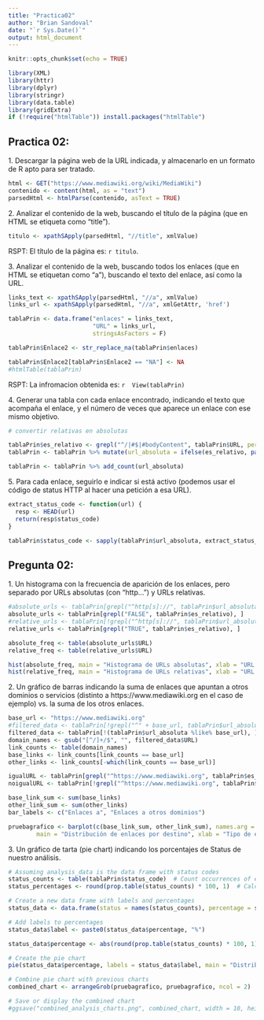 ```yaml
---
title: "Practica02"
author: "Brian Sandoval"
date: "`r Sys.Date()`"
output: html_document
---
```


```r
knitr::opts_chunk$set(echo = TRUE)
```

```r
library(XML)
library(httr)
library(dplyr)
library(stringr)
library(data.table)
library(gridExtra)
if (!require("htmlTable")) install.packages("htmlTable")
```


## Practica 02:

1\. Descargar la página web de la URL indicada, y almacenarlo en un formato de R apto para ser tratado.

```r
html <- GET("https://www.mediawiki.org/wiki/MediaWiki")
contenido <- content(html, as = "text")
parsedHtml <- htmlParse(contenido, asText = TRUE)
```

2\. Analizar el contenido de la web, buscando el título de la página (que en HTML se etiqueta como “title”).


```r
titulo <- xpathSApply(parsedHtml, "//title", xmlValue)
```

RSPT: El título de la página es: `r titulo`.

3\. Analizar el contenido de la web, buscando todos los enlaces (que en HTML se etiquetan como “a”), buscando el texto del enlace, así como la URL.

```r
links_text <- xpathSApply(parsedHtml, "//a", xmlValue)
links_url <- xpathSApply(parsedHtml, "//a", xmlGetAttr, 'href')

tablaPrin <- data.frame("enlaces" = links_text, 
                        "URL" = links_url,
                        stringsAsFactors = F)

tablaPrin$Enlace2 <- str_replace_na(tablaPrin$enlaces)

tablaPrin$Enlace2[tablaPrin$Enlace2 == "NA"] <- NA 
#htmlTable(tablaPrin)
```

RSPT: La infromacion obtenida es: `r 
View(tablaPrin)`

4\. Generar una tabla con cada enlace encontrado, indicando el texto que acompaña el enlace, y el número de veces que aparece un enlace con ese mismo objetivo.

```r
# convertir relativas en absolutas

tablaPrin$es_relativo <- grepl("^/|#$|#bodyContent", tablaPrin$URL, perl = T)
tablaPrin <- tablaPrin %>% mutate(url_absoluta = ifelse(es_relativo, paste("https://www.mediawiki.org", URL, sep = ""), URL))

tablaPrin <- tablaPrin %>% add_count(url_absoluta)
```

5\. Para cada enlace, seguirlo e indicar si está activo (podemos usar el código de status HTTP al hacer una petición a esa URL).

```r

extract_status_code <- function(url) {
  resp <- HEAD(url)
  return(resp$status_code)
}

tablaPrin$status_code <- sapply(tablaPrin$url_absoluta, extract_status_code)
```

## Pregunta 02:

1\. Un histograma con la frecuencia de aparición de los enlaces, pero separado por URLs absolutas (con “http...”) y URLs relativas.

```r
#absolute_urls <- tablaPrin[grepl("^http[s]://", tablaPrin$url_absoluta), ]
absolute_urls <- tablaPrin[grepl("FALSE", tablaPrin$es_relativo), ]
#relative_urls <- tablaPrin[!grepl("^http[s]://", tablaPrin$url_absoluta), ]
relative_urls <- tablaPrin[grepl("TRUE", tablaPrin$es_relativo), ]

absolute_freq <- table(absolute_urls$URL)
relative_freq <- table(relative_urls$URL)

hist(absolute_freq, main = "Histograma de URLs absolutas", xlab = "URL absoluta", ylab = "Frecuencia")
hist(relative_freq, main = "Histograma de URLs relativas", xlab = "URL relativa", ylab = "Frecuencia")
```

2\. Un gráfico de barras indicando la suma de enlaces que apuntan a otros dominios o servicios (distinto a https://www.mediawiki.org en el caso de ejemplo) vs. la suma de los otros enlaces.

```r
base_url <- "https://www.mediawiki.org"
#filtered_data <- tablaPrin[!grepl("^" + base_url, tablaPrin$url_absoluta), ]
filtered_data <- tablaPrin[!(tablaPrin$url_absoluta %like% base_url), ]
domain_names <- gsub("[^/]+/$", "", filtered_data$URL)
link_counts <- table(domain_names)
base_links <- link_counts[link_counts == base_url]
other_links <- link_counts[-which(link_counts == base_url)]

igualURL <- tablaPrin[grepl("^https://www.mediawiki.org", tablaPrin$es_relativo), ]
noigualURL <- tablaPrin[!grepl("^https://www.mediawiki.org", tablaPrin$es_relativo), ]

base_link_sum <- sum(base_links)
other_link_sum <- sum(other_links)
bar_labels <- c("Enlaces a", "Enlaces a otros dominios")

pruebagrafico <- barplot(c(base_link_sum, other_link_sum), names.arg = bar_labels,
        main = "Distribución de enlaces por destino", xlab = "Tipo de enlace", ylab = "Número de enlaces")
```

3\. Un gráfico de tarta (pie chart) indicando los porcentajes de Status de nuestro análisis.

```r
# Assuming analysis_data is the data frame with status codes
status_counts <- table(tablaPrin$status_code)  # Count occurrences of each status
status_percentages <- round(prop.table(status_counts) * 100, 1)  # Calculate percentages

# Create a new data frame with labels and percentages
status_data <- data.frame(status = names(status_counts), percentage = status_percentages)

# Add labels to percentages
status_data$label <- paste0(status_data$percentage, "%")

status_data$percentage <- abs(round(prop.table(status_counts) * 100, 1))

# Create the pie chart
pie(status_data$percentage, labels = status_data$label, main = "Distribución de Status de Análisis", clockwise = FALSE, col = c("#0080FF", "#FFC000"))  # Customize colors as needed

# Combine pie chart with previous charts
combined_chart <- arrangeGrob(pruebagrafico, pruebagrafico, ncol = 2)

# Save or display the combined chart
#ggsave("combined_analysis_charts.png", combined_chart, width = 10, height = 6)  # Adjust width and height as needed


```